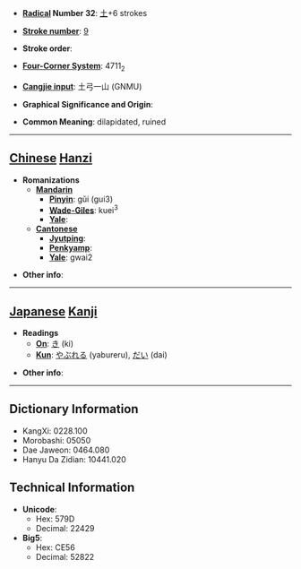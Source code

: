 * '''[[Wiktionary:Chinese radical index| Radical]] Number 32''': [[Wiktionary:Chinese radical index 土|土]]+6 strokes

* '''[[Wiktionary:Chinese total strokes index|Stroke number]]''': [[Wiktionary:Chinese total strokes index 9|9]]

* '''Stroke order''': 

* '''[[Wiktionary:Chinese four corner index|Four-Corner System]]''': 4711<sub>2</sub>

* '''[[Wiktionary:Chinese Cangjie index|Cangjie input]]''': 土弓一山 (GNMU)

* '''Graphical Significance and Origin''': 

* '''Common Meaning''': dilapidated, ruined

----

== [[Chinese]] [[Hanzi]] ==

* '''Romanizations'''
** '''[[Mandarin]]'''
*** '''[[Pinyin]]''': gǔi (gui3)
*** '''[[Wade-Giles]]''': kuei<sup>3</sup>
*** '''[[Yale]]''': 
** '''[[Cantonese]]'''
*** '''[[Jyutping]]''':
*** '''[[Penkyamp]]''': 
*** '''[[Yale]]''': gwai2

* '''Other info''': 

----

== [[Japanese]] [[Kanji]] ==

* '''Readings'''
** '''[[On]]''': [[き]] (ki)
** '''[[Kun]]''': [[やぶれる]] (yabureru), [[だい]] (dai)

* '''Other info''':  

----

== Dictionary Information ==

* KangXi: 0228.100
* Morobashi: 05050
* Dae Jaweon: 0464.080
* Hanyu Da Zidian: 10441.020

== Technical Information ==

* '''Unicode''':
** Hex: 579D
** Decimal: 22429
* '''Big5''':
** Hex: CE56
** Decimal: 52822